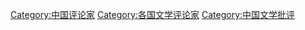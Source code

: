 [[Category:中国评论家|Category:中国评论家]]
[[Category:各国文学评论家‎|Category:各国文学评论家‎]]
[[Category:中国文学批评‎|Category:中国文学批评‎]]